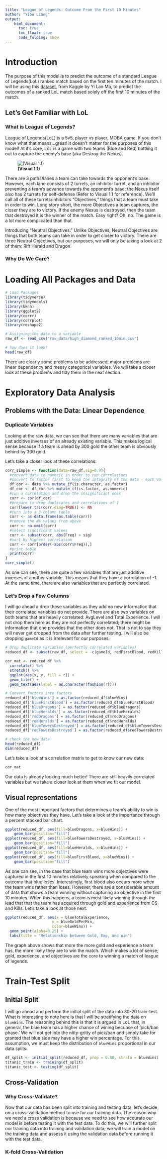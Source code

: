 ```yaml
---
title: "League of Legends: Outcome From the First 10 Minutes"
author: "Yibo Liang"
output:
    html_document:
      toc: true
      toc_float: true
      code_folding: show
---
```

# Introduction

The purpose of this model is to predict the outcome of a standard League of Legends(LoL) ranked match based on the first ten minutes of the match. I will be 
using this <a href="https://www.kaggle.com/datasets/bobbyscience/league-of-legends-diamond-ranked-games-10-min">dataset</a>, from Kaggle by Yi Lan Ma, to predict the outcomes of a ranked LoL match based solely off the first 10 minutes of the match.

## Let's Get Familiar with LoL

### What is League of Legends?

League of Legends(LoL) is a 5v5, player vs player, MOBA game. If you don't know what that means...great! It doesn't matter for the purposes of this model! At it's core, LoL is a game with two teams (Blue and Red) battling it out to capture the enemy's base (aka Destroy the Nexus).

![**(Visual 1.1)**](./images/Map.jpeg)

There are 3 paths/lanes a team can take towards the opponent's base. However, each lane consists of 2 turrets, an inhibitor turret, and an inhibitor preventing a team's advance towards the opponent's base; the Nexus itself also has 2 turrets for self-defense (Refer to Visual 1.1 for reference). We'll call all of these turrets/inhibitors "Objectives," things that a team must take in order to win. Long story short, the more Objectives a team captures, the closer they are to victory. If the enemy Nexus is destroyed, then the team that destroyed it is the winner of the match. Easy right? Oh, no. The game is a lot more complicated than that.

Introducing "Neutral Objectives." Unlike Objectives, Neutral Objectives are things that both teams can take in order to get closer to victory. There are three Neutral Objectives, but our purposes, we will only be taking a look at 2 of them: Rift Herald and Dragon.

### Why Do We Care?

# Loading All Packages and Data

```r
# Load Packages
library(tidyverse)
library(tidymodels)
library(kknn)
library(ggplot2)
library(corrr)
library(corrplot)
library(reshape2)

# Assigning the data to a variable
raw_df <- read_csv("raw_data/high_diamond_ranked_10min.csv")

# how does it look?
head(raw_df)
```

There are clearly some problems to be addressed; major problems are linear dependency and messy categorical variables. We will take a closer look at these problems and tidy them in the next section.

# Exploratory Data Analysis

## Problems with the Data: Linear Dependence

### Duplicate Variables

Looking at the raw data, we can see that there are many variables that are just additive inverses of an already existing variable. This makes logical sense because if a team is ahead by 300 gold the other team is obviously behind by 300 gold.

Let's take a closer look at these correlations:

```r
corr_simple <- function(data=raw_df,sig=0.9){
  #convert data to numeric in order to run correlations
  #convert to factor first to keep the integrity of the data - each value will become a number rather than turn into NA
  df_cor <- data %>% mutate_if(is.character, as.factor)
  df_cor <- df_cor %>% mutate_if(is.factor, as.numeric)
  #run a correlation and drop the insignificant ones
  corr <- cor(df_cor)
  #prepare to drop duplicates and correlations of 1     
  corr[lower.tri(corr,diag=TRUE)] <- NA 
  #turn into a 3-column table
  corr <- as.data.frame(as.table(corr))
  #remove the NA values from above 
  corr <- na.omit(corr) 
  #select significant values  
  corr <- subset(corr, abs(Freq) > sig) 
  #sort by highest correlation
  corr <- corr[order(-abs(corr$Freq)),] 
  #print table
  print(corr)
}
corr_simple()
```

As one can see, there are quite a few variables that are just additive inverses of another variable. This means that they have a correlation of -1. At the same time, there are also variables that are perfectly correlated. 

### Let's Drop a Few Columns

I will go ahead a drop these variables as they add no new information that their correlated variables do not provide. There are also two variables on both teams that are heavily correlated: AvgLevel and Total Experience. I will not drop them here as they are not perfectly correlated; there might be information that one provides that the other does not. That is not to say they will never get dropped from the data after further testing. I will also be dropping `gameId` as it is irrelevant for our purposes.

```r
# Drop duplicate variables (perfectly correlated variables)
reduced_df <- subset(raw_df, select = -c(gameId, redFirstBlood, redKills, redDeaths, redGoldDiff, redExperienceDiff, blueTotalGold, blueTotalMinionsKilled, redTotalMinionsKilled, redTotalGold))

cor_mat <- reduced_df %>%
  correlate() %>% 
  stretch() %>%
  ggplot(aes(x, y, fill = r)) +
  geom_tile() +
  geom_text(aes(label = as.character(fashion(r))))

# Convert factors into factors
reduced_df['blueWins'] = as.factor(reduced_df$blueWins)
reduced_df['blueFirstBlood'] = as.factor(reduced_df$blueFirstBlood)
reduced_df['blueDragons'] = as.factor(reduced_df$blueDragons)
reduced_df['blueHeralds'] = as.factor(reduced_df$blueHeralds)
reduced_df['redDragons'] = as.factor(reduced_df$redDragons)
reduced_df['redHeralds'] = as.factor(reduced_df$redHeralds)
reduced_df['blueTowersDestroyed'] = as.factor(reduced_df$blueTowersDestroyed)
reduced_df['redTowersDestroyed'] = as.factor(reduced_df$redTowersDestroyed)

# check the new data
head(reduced_df)
dim(reduced_df)
```

Let's take a look at a correlation matrix to get to know our new data:

```r
cor_mat
```



Our data is already looking much better! There are still heavily correlated variables but we take a closer look at them when we fit our model.

## Visual representations

One of the most important factors that determines a team's ability to win is how many objectives they have. Let's take a look at the importance through a percent stacked bar chart.

```r
ggplot(reduced_df, aes(fill=blueDragons, x=blueWins)) + 
    geom_bar(position="fill")
ggplot(reduced_df, aes(fill=blueTowersDestroyed, x=blueWins)) + 
    geom_bar(position="fill")
ggplot(reduced_df, aes(fill=blueHeralds, x=blueWins)) + 
    geom_bar(position="fill")
ggplot(reduced_df, aes(fill=blueFirstBlood, x=blueWins)) + 
    geom_bar(position="fill")
```

As one can see, in the case that blue team wins more objectives were captured in the first 10 minutes relatively speaking when compared to the outcome that blue loses. Interestingly, first blood also occurs more when the team wins rather than loses. However, there are a considerable amount of data that shows a team winning without capturing an objective in the first 10 minutes. When this happens, a team is most likely winning through the lead that that the team has acquired through gold and experience from CS and Kills. Let's take a look at those next:

```r
ggplot(reduced_df, aes(x = blueTotalExperience, 
                     y = blueGoldPerMin, 
                     color=blueWins)) +
  geom_point(alpha=0.25) +
  labs(title = "Relationship between Gold, Exp, and Win")
```

The graph above shows that more the more gold and experience a team has, the more likely they are to win the match. Which makes a lot of sense; gold, experience, and objectives are the core to winning a match of league of legends.

# Train-Test Split

## Initial Split

I will go ahead and perform the initial split of the data into 80-20 train-test. What is interesting to note here is that I will be stratifying the data on `blueWins`. The reasoning behind this is that it is argued in LoL that, in general, the blue team has a higher chance of wining becuase of 'pick/ban phase.' We will not get into the nitty-gritty of pick/ban and simply take for granted that blue side may have a higher win percentage. For this assumption, we must keep the distribution of `blueWins` proportional in our data splits.

```r
df_split <- initial_split(reduced_df, prop = 0.80, strata = blueWins)
titanic_train <- training(df_split)
titanic_test <- testing(df_split)
```


## Cross-Validation

### Why Cross-Validate?

Now that our data has been split into training and testing data, let's decide on a cross-validation method to use for our training data. The reason why we need a cross validation is because we need to see how accurate our model is before testing it with the test data. To do this, we will further split our training data into training and validation data; we will train a model on the training data and assess it using the validation data before running it with the test data.

### K-fold Cross-Validation

